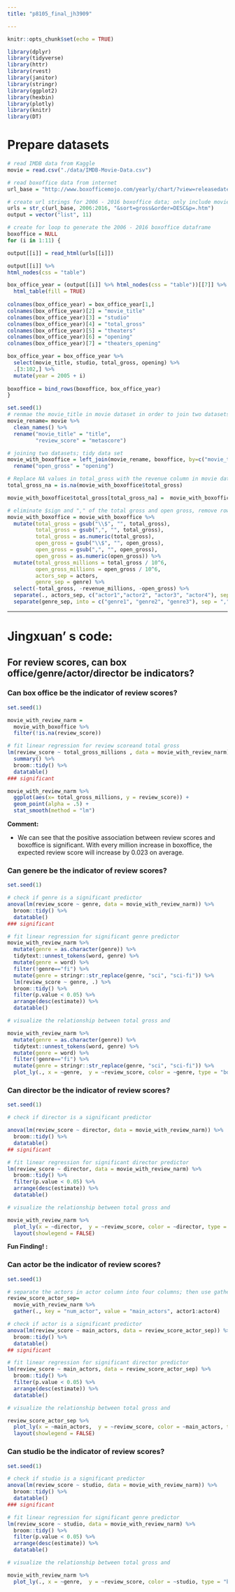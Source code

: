 ```yaml
---
title: "p8105_final_jh3909"

---
```


```r
knitr::opts_chunk$set(echo = TRUE)
```

```r
library(dplyr)
library(tidyverse)
library(httr)
library(rvest)
library(janitor)
library(stringr)
library(ggplot2)
library(hexbin)
library(plotly)
library(knitr)
library(DT)
```

# Prepare datasets
```r
# read IMDB data from Kaggle
movie = read.csv("./data/IMDB-Movie-Data.csv")

# read boxoffice data from internet
url_base = "http://www.boxofficemojo.com/yearly/chart/?view=releasedate&view2=domestic&yr="

# create url strings for 2006 - 2016 boxoffice data; only include movies with top 100 total gross in each year. 
urls = str_c(url_base, 2006:2016, "&sort=gross&order=DESC&p=.htm")
output = vector("list", 11)

# create for loop to generate the 2006 - 2016 boxoffice dataframe
boxoffice = NULL
for (i in 1:11) {

output[[i]] = read_html(urls[[i]])

output[[i]] %>% 
html_nodes(css = "table")

box_office_year = (output[[i]] %>% html_nodes(css = "table"))[[7]] %>%
  html_table(fill = TRUE) 
  
colnames(box_office_year) = box_office_year[1,]
colnames(box_office_year)[2] = "movie_title"
colnames(box_office_year)[3] = "studio"
colnames(box_office_year)[4] = "total_gross"
colnames(box_office_year)[5] = "theaters"
colnames(box_office_year)[6] = "opening"
colnames(box_office_year)[7] = "theaters_opening"  

box_office_year = box_office_year %>% 
  select(movie_title, studio, total_gross, opening) %>% 
  .[3:102,] %>%
  mutate(year = 2005 + i)
    
boxoffice = bind_rows(boxoffice, box_office_year)  
}
```

```r
set.seed(1)
# renmae the movie_title in movie dataset in order to join two datasets
movie_rename= movie %>% 
  clean_names() %>% 
  rename("movie_title" = "title",
         "review_score" = "metascore")

# joining two datasets; tidy data set
movie_with_boxoffice = left_join(movie_rename, boxoffice, by=c("movie_title", "year")) %>% 
  rename("open_gross" = "opening")  

# Replace NA values in total_gross with the revenue column in movie dataset
total_gross_na = is.na(movie_with_boxoffice$total_gross)

movie_with_boxoffice$total_gross[total_gross_na] =  movie_with_boxoffice$revenue_millions[total_gross_na]*10^6

# eliminate $sign and "," of the total gross and open gross, remove rows with review scores is NA:
movie_with_boxoffice = movie_with_boxoffice %>% 
  mutate(total_gross = gsub("\\$", "", total_gross),
         total_gross = gsub(",", "", total_gross),
         total_gross = as.numeric(total_gross),
         open_gross = gsub("\\$", "", open_gross),
         open_gross = gsub(",", "", open_gross),
         open_gross = as.numeric(open_gross)) %>% 
  mutate(total_gross_millions = total_gross / 10^6,
         open_gross_millions = open_gross / 10^6,
         actors_sep = actors,
         genre_sep = genre) %>% 
  select(-total_gross, -revenue_millions, -open_gross) %>% 
  separate(., actors_sep, c("actor1","actor2", "actor3", "actor4"), sep=",") %>% 
  separate(genre_sep, into = c("genre1", "genre2", "genre3"), sep = ",")


```


----------------------------------------------------------------------------------------------------------------------------
  
# Jingxuan' s code:
  
## For review scores, can box office/genre/actor/director be indicators?
  
### Can box office be the indicator of review scores?
```r
set.seed(1)

movie_with_review_narm = 
  movie_with_boxoffice %>% 
  filter(!is.na(review_score)) 

# fit linear regression for review scoreand total gross
lm(review_score ~ total_gross_millions , data = movie_with_review_narm) %>% 
  summary() %>%
  broom::tidy() %>%
  datatable()
### significant

movie_with_review_narm %>% 
  ggplot(aes(x= total_gross_millions, y = review_score)) +
  geom_point(alpha = .5) +
  stat_smooth(method = "lm") 
```

**Comment:**

* We can see that the positive association between review scores and boxoffice is significant. With every million increase in boxoffice, the expected review score will increase by 0.023 on average.


### Can genere be the indicator of review scores?
```r
set.seed(1)

# check if genre is a significant predictor
anova(lm(review_score ~ genre, data = movie_with_review_narm)) %>%
  broom::tidy() %>%
  datatable()
### significant

# fit linear regression for significant genre predictor
movie_with_review_narm %>%
  mutate(genre = as.character(genre)) %>% 
  tidytext::unnest_tokens(word, genre) %>% 
  mutate(genre = word) %>% 
  filter(!genre=="fi") %>% 
  mutate(genre = stringr::str_replace(genre, "sci", "sci-fi")) %>%
  lm(review_score ~ genre, .) %>% 
  broom::tidy() %>%
  filter(p.value < 0.05) %>%
  arrange(desc(estimate)) %>%
  datatable()

# visualize the relationship between total gross and 

movie_with_review_narm %>%
  mutate(genre = as.character(genre)) %>% 
  tidytext::unnest_tokens(word, genre) %>% 
  mutate(genre = word) %>% 
  filter(!genre=="fi") %>% 
  mutate(genre = stringr::str_replace(genre, "sci", "sci-fi")) %>% 
  plot_ly(., x = ~genre,  y = ~review_score, color = ~genre, type = "box")
```


### Can director be the indicator of review scores?
```r
set.seed(1)

# check if director is a significant predictor

anova(lm(review_score ~ director, data = movie_with_review_narm)) %>%
  broom::tidy() %>%
  datatable()
## significant

# fit linear regression for significant director predictor
lm(review_score ~ director, data = movie_with_review_narm) %>% 
  broom::tidy() %>%
  filter(p.value < 0.05) %>%
  arrange(desc(estimate)) %>%
  datatable()

# visualize the relationship between total gross and 

movie_with_review_narm %>% 
  plot_ly(x = ~director,  y = ~review_score, color = ~director, type = "box") %>% 
  layout(showlegend = FALSE)
```

**Fun Finding! :**

### Can actor be the indicator of review scores?
```r
set.seed(1)

# separate the actors in actor column into four columns; then use gather function in order to do the anova test.
review_score_actor_sep= 
  movie_with_review_narm %>%
  gather(., key = "num_actor", value = "main_actors", actor1:actor4)

# check if actor is a significant predictor
anova(lm(review_score ~ main_actors, data = review_score_actor_sep)) %>%
  broom::tidy() %>%
  datatable()
## significant

# fit linear regression for significant director predictor
lm(review_score ~ main_actors, data = review_score_actor_sep) %>% 
  broom::tidy() %>%
  filter(p.value < 0.05) %>%
  arrange(desc(estimate)) %>%
  datatable()

# visualize the relationship between total gross and 

review_score_actor_sep %>% 
  plot_ly(x = ~main_actors,  y = ~review_score, color = ~main_actors, type = "box") %>% 
  layout(showlegend = FALSE)
```

### Can studio be the indicator of review scores?
```r
set.seed(1)

# check if studio is a significant predictor
anova(lm(review_score ~ studio, data = movie_with_review_narm)) %>%
  broom::tidy() %>%
  datatable()
### significant

# fit linear regression for significant genre predictor
lm(review_score ~ studio, data = movie_with_review_narm) %>% 
  broom::tidy() %>%
  filter(p.value < 0.05) %>%
  arrange(desc(estimate)) %>%
  datatable()

# visualize the relationship between total gross and 

movie_with_review_narm %>% 
  plot_ly(., x = ~genre,  y = ~review_score, color = ~studio, type = "box")
```
